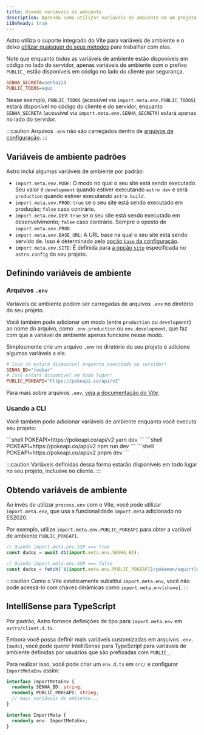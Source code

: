 ```yaml
---
title: Usando variáveis de ambiente
description: Aprenda como utilizar variáveis de ambiente em um projeto Astro.
i18nReady: true
---
```


Astro utiliza o suporte integrado do Vite para variáveis de ambiente e o deixa [utilizar quaisquer de seus métodos](https://vitejs.dev/guide/env-and-mode.html) para trabalhar com elas.

Note que enquanto _todas_ as variáveis de ambiente estão disponíveis em código no lado do servidor, apenas variáveis de ambiente com o prefixo `PUBLIC_` estão disponíveis em código no lado do cliente por segurança.

```ini title=".env"
SENHA_SECRETA=senha123
PUBLIC_TODOS=aqui
```

Nesse exemplo, `PUBLIC_TODOS` (acessível via `import.meta.env.PUBLIC_TODOS`) estará disponível no código do cliente e do servidor, enquanto `SENHA_SECRETA` (acessível via `import.meta.env.SENHA_SECRETA`) estará apenas no lado do servidor.

:::caution
Arquivos `.env` não são carregados dentro de [arquivos de configuração](/pt-br/guides/configuring-astro/#variáveis-de-ambiente). 
:::

## Variáveis de ambiente padrões

Astro inclui algumas variáveis de ambiente por padrão:

- `import.meta.env.MODE`: O modo no qual o seu site está sendo executado. Seu valor é `development` quando estiver executando `astro dev` e será `production` quando estiver executando `astro build`.
- `import.meta.env.PROD`: `true` se o seu site está sendo executado em produção; `false` caso contrário.
- `import.meta.env.DEV`: `true` se o seu site está sendo executado em desenvolvimento; `false` caso contrário. Sempre o oposto de `import.meta.env.PROD`.
- `import.meta.env.BASE_URL`: A URL base na qual o seu site está sendo servido de. Isso é determinado pela [opção `base` da configuração](/pt-br/reference/configuration-reference/#base).
- `import.meta.env.SITE`: É definida para [a opção `site`](/pt-br/reference/configuration-reference/#site) especificada no `astro.config` do seu projeto.

## Definindo variáveis de ambiente

### Arquivos `.env`

Variáveis de ambiente podem ser carregadas de arquivos `.env` no diretório do seu projeto.

Você também pode adicionar um modo (entre `production` ou `development`) ao nome do arquivo, como `.env.production` ou `env.development`, que faz com que a variável de ambiente apenas funcione nesse modo.

Simplesmente crie um arquivo `.env` no diretório do seu projeto e adicione algumas variáveis a ele.

```ini title=".env"
# Isso só estará disponível enquanto executado no servidor!
SENHA_BD="foobar"
# Isso estará disponível em todo lugar!
PUBLIC_POKEAPI="https://pokeapi.co/api/v2"
```

Para mais sobre arquivos `.env`, [veja a documentação do Vite](https://vitejs.dev/guide/env-and-mode.html#env-files).

### Usando a CLI

Você também pode adicionar variáveis de ambiente enquanto você executa seu projeto:

<PackageManagerTabs>
 <Fragment slot="yarn">
    ```shell
    POKEAPI=https://pokeapi.co/api/v2 yarn dev
    ```
 </Fragment>
 <Fragment slot="npm">
    ```shell
    POKEAPI=https://pokeapi.co/api/v2 npm run dev
    ```
 </Fragment>
 <Fragment slot="pnpm">
    ```shell
    POKEAPI=https://pokeapi.co/api/v2 pnpm dev
    ```
 </Fragment>
</PackageManagerTabs>

:::caution
Variáveis definidas dessa forma estarão disponíveis em todo lugar no seu projeto, inclusive no cliente.
:::

## Obtendo variáveis de ambiente

Ao invés de utilizar `process.env` com o Vite, você pode utilizar `import.meta.env`, que usa a funcionalidade `import.meta` adicionado no ES2020.

Por exemplo, utilize `import.meta.env.PUBLIC_POKEAPI` para obter a variável de ambiente `PUBLIC_POKEAPI`.

```js /(?<!//.*)import.meta.env.[A-Z_]+/
// Quando import.meta.env.SSR === true
const dados = await db(import.meta.env.SENHA_BD);

// Quando import.meta.env.SSR === false
const dados = fetch(`${import.meta.env.PUBLIC_POKEAPI}/pokemon/squirtle`);
```

:::caution
Como o Vite estaticamente substitui `import.meta.env`, você não pode acessá-lo com chaves dinâmicas como `import.meta.env[chave]`.
:::


## IntelliSense para TypeScript

Por padrão, Astro fornece definições de tipo para `import.meta.env` em `astro/client.d.ts`. 

Embora você possa definir mais variáveis customizadas em arquivos `.env.[modo]`, você pode querer IntelliSense para TypeScript para variáveis de ambiente definidas por usuários que são prefixadas com `PUBLIC_`.

Para realizar isso, você pode criar um `env.d.ts` em `src/` e configurar `ImportMetaEnv` assim:

```ts title="src/env.d.ts"
interface ImportMetaEnv {
  readonly SENHA_BD: string;
  readonly PUBLIC_POKEAPI: string;
  // mais variáveis de ambiente...
}

interface ImportMeta {
  readonly env: ImportMetaEnv;
}
```
